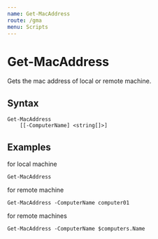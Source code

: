 ```yaml
---
name: Get-MacAddress
route: /gma
menu: Scripts
---
```


# Get-MacAddress

Gets the mac address of local or remote machine.

## Syntax
```
Get-MacAddress
    [[-ComputerName] <string[]>]
```

## Examples

for local machine
```
Get-MacAddress
```

for remote machine
```
Get-MacAddress -ComputerName computer01
```

for remote machines
```
Get-MacAddress -ComputerName $computers.Name
```